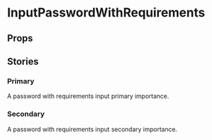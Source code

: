 
<Meta of={InputPasswordWithRequirementsStories} />

# InputPasswordWithRequirements

<Primary />

## Props

<Controls />

## Stories

### Primary

A password with requirements input primary importance.

<Story of={InputPasswordWithRequirementsStories.Primary} />

### Secondary

A password with requirements input secondary importance.

<Story of={InputPasswordWithRequirementsStories.Secondary} />
